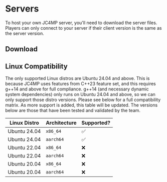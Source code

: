 
# Servers

To host your own JC4MP server, you'll need to download the server files. Players can only connect to your server if their client version is the same as the server version.

## Download

<ServerDownload />

## Linux Compatibility

The only supported Linux distros are Ubuntu 24.04 and above. This is because JC4MP uses features from C++23 feature set, and this requires g++14 and above for full compliance. g++14 (and necessary dynamic system dependencies) only runs on Ubuntu 24.04 and above, so we can only support those distro versions. Please see below for a full compatibility matrix. As more support is added, this table will be updated. The versions below are those that have been tested and validated by the team.


| Linux Distro   | Architecture | Supported? |
|----------------|--------------|------------|
| Ubuntu 24.04   | `x86_64`       | ✅         |
| Ubuntu 24.04   | `aarch64`      | ✅         |
| Ubuntu 22.04   | `x86_64`       | ❌         |
| Ubuntu 22.04   | `aarch64`      | ❌         |
| Ubuntu 20.04   | `x86_64`       | ❌         |
| Ubuntu 20.04   | `aarch64`      | ❌         |
